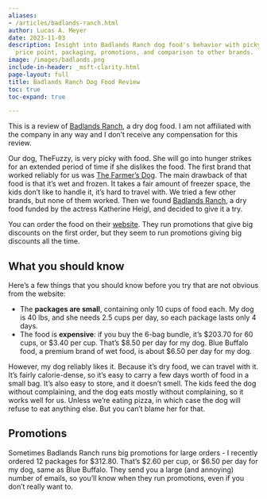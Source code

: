 ```yaml
---
aliases:
- /articles/badlands-ranch.html
author: Lucas A. Meyer
date: 2023-11-03
description: Insight into Badlands Ranch dog food's behavior with picky eaters, its
  price point, packaging, promotions, and comparison to other brands.
image: /images/badlands.png
include-in-header: _msft-clarity.html
page-layout: full
title: Badlands Ranch Dog Food Review
toc: true
toc-expand: true

---
```


::: {.callout-note}

This is a review of [Badlands Ranch](https://badlandsranch.com/), a dry dog food. I am not affiliated with the company in any way and I don't receive any compensation for this review. 

:::

Our dog, TheFuzzy, is very picky with food. She will go into hunger strikes for an extended period of time if she dislikes the food. The first brand that worked reliably for us was [The Farmer's Dog](/posts/2022-06-28-farmers-dog.qmd). The main drawback of that food is that it's wet and frozen. It takes a fair amount of freezer space, the kids don't like to handle it, it's hard to travel with. We tried a few other brands, but none of them worked. Then we found [Badlands Ranch](https://badlandsranch.com/), a dry food funded by the actress Katherine Heigl, and decided to give it a try.

You can order the food on their [website](https://www.badlandsranch.com). They run promotions that give big discounts on the first order, but they seem to run promotions giving big discounts all the time. 

## What you should know

Here's a few things that you should know before you try that are not obvious from the website:

- The **packages are small**, containing only 10 cups of food each. My dog is 40 lbs, and she needs 2.5 cups per day, so each package lasts only 4 days.
- The food is **expensive**: if you buy the 6-bag bundle, it's $203.70 for 60 cups, or $3.40 per cup. That's $8.50 per day for my dog. Blue Buffalo food, a premium brand of wet food, is about $6.50 per day for my dog.

However, my dog reliably likes it. Because it's dry food, we can travel with it. It's fairly calorie-dense, so it's easy to carry a few days worth of food in a small bag. It's also easy to store, and it doesn't smell. The kids feed the dog without complaining, and the dog eats mostly without complaining, so it works well for us. Unless we're eating pizza, in which case the dog will refuse to eat anything else. But you can't blame her for that.

## Promotions

Sometimes Badlands Ranch runs big promotions for large orders - I recently ordered 12 packages for $312.80. That's $2.60 per cup, or $6.50 per day for my dog, same as Blue Buffalo. They send you a large (and annoying) number of emails, so you'll know when they run promotions, even if you don't really want to.